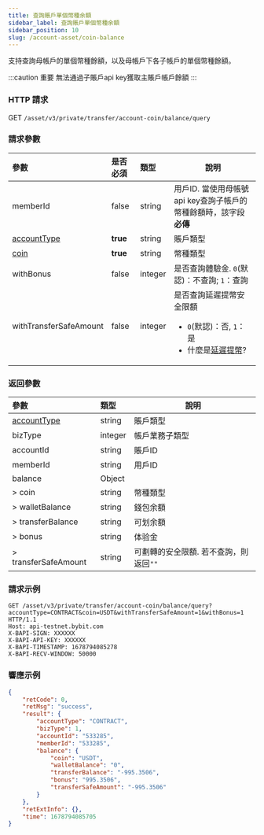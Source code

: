 ```yaml
---
title: 查詢賬戶單個幣種余額
sidebar_label: 查詢賬戶單個幣種余額
sidebar_position: 10
slug: /account-asset/coin-balance
---
```

支持查詢母帳戶的單個幣種餘額，以及母帳戶下各子帳戶的單個幣種餘額。

:::caution 重要
無法通過子賬戶api key獲取主賬戶帳戶餘額
:::

### HTTP 請求
GET `/asset/v3/private/transfer/account-coin/balance/query`

### 請求參數
| 參數 | 是否必須 | 類型 | 說明|
|:----- |:-------|:-----|------ |
|memberId|false|string |用戶ID. 當使用母帳號api key查詢子帳戶的幣種餘額時，該字段<b>必傳</b> |
|[accountType](enum#accounttype)|<b>true</b> |string |賬戶類型 |
|[coin](enum#coin) |<b>true</b> |string |幣種類型 |
|withBonus|false |integer |是否查詢體驗金. `0`(默認)：不查詢; `1`：查詢|
|withTransferSafeAmount|false |integer |是否查詢延遲提幣安全限額 <ul><li>`0`(默認)：否, `1`：是</li><li>什麼是[延遲提幣](delay-amount#)?</li></ul> |

### 返回參數
| 參數 | 類型 | 說明|
|:----- |:-----|----- |
|[accountType](enum#accounttype) |string |賬戶類型|
|bizType |integer |帳戶業務子類型|
|accountId |string |賬戶ID|
|memberId |string |用戶ID|
|balance |Object ||
|> coin |string |幣種類型|
|> walletBalance |string |錢包余額|
|> transferBalance |string |可划余額|
|> bonus |string |体验金|
|> transferSafeAmount |string |可劃轉的安全限額. 若不查詢，則返回`""`|

### 請求示例

```http
GET /asset/v3/private/transfer/account-coin/balance/query?accountType=CONTRACT&coin=USDT&withTransferSafeAmount=1&withBonus=1 HTTP/1.1
Host: api-testnet.bybit.com
X-BAPI-SIGN: XXXXXX
X-BAPI-API-KEY: XXXXXX
X-BAPI-TIMESTAMP: 1678794085278
X-BAPI-RECV-WINDOW: 50000
```

### 響應示例

```json
{
    "retCode": 0,
    "retMsg": "success",
    "result": {
        "accountType": "CONTRACT",
        "bizType": 1,
        "accountId": "533285",
        "memberId": "533285",
        "balance": {
            "coin": "USDT",
            "walletBalance": "0",
            "transferBalance": "-995.3506",
            "bonus": "995.3506",
            "transferSafeAmount": "-995.3506"
        }
    },
    "retExtInfo": {},
    "time": 1678794085705
}
```